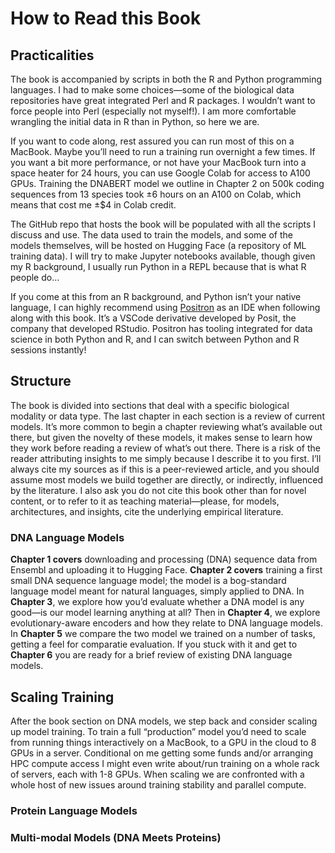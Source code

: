 # How to Read this Book {.unnumbered}

## Practicalities

The book is accompanied by scripts in both the R and Python programming languages. I had to make some choices—some of the biological data repositories have great integrated Perl and R packages. I wouldn't want to force people into Perl (especially not myself!). I am more comfortable wrangling the initial data in R than in Python, so here we are.

If you want to code along, rest assured you can run most of this on a MacBook. Maybe you'll need to run a training run overnight a few times. If you want a bit more performance, or not have your MacBook turn into a space heater for 24 hours, you can use Google Colab for access to A100 GPUs. Training the DNABERT model we outline in Chapter 2 on 500k coding sequences from 13 species took ±6 hours on an A100 on Colab, which means that cost me ±\$4 in Colab credit.

The GitHub repo that hosts the book will be populated with all the scripts I discuss and use. The data used to train the models, and some of the models themselves, will be hosted on Hugging Face (a repository of ML training data). I will try to make Jupyter notebooks available, though given my R background, I usually run Python in a REPL because that is what R people do...

If you come at this from an R background, and Python isn't your native language, I can highly recommend using [Positron](https://positron.posit.co) as an IDE when following along with this book. It's a VSCode derivative developed by Posit, the company that developed RStudio. Positron has tooling integrated for data science in both Python and R, and I can switch between Python and R sessions instantly!

## Structure

The book is divided into sections that deal with a specific biological modality or data type. The last chapter in each section is a review of current models. It's more common to begin a chapter reviewing what's available out there, but given the novelty of these models, it makes sense to learn how they work before reading a review of what's out there. There is a risk of the reader attributing insights to me simply because I describe it to you first. I'll always cite my sources as if this is a peer-reviewed article, and you should assume most models we build together are directly, or indirectly, influenced by the literature. I also ask you do not cite this book other than for novel content, or to refer to it as teaching material—please, for models, architectures, and insights, cite the underlying empirical literature.

### DNA Language Models

**Chapter 1 covers** downloading and processing (DNA) sequence data from Ensembl and uploading it to Hugging Face. **Chapter 2 covers** training a first small DNA sequence language model; the model is a bog-standard language model meant for natural languages, simply applied to DNA. In **Chapter 3**, we explore how you'd evaluate whether a DNA model is any good—is our model learning anything at all? Then in **Chapter 4**, we explore evolutionary-aware encoders and how they relate to DNA language models. In **Chapter 5** we compare the two model we trained on a number of tasks, getting a feel for comparatie evaluation. If you stuck with it and get to **Chapter 6** you are ready for a brief review of existing DNA language models.

## Scaling Training

After the book section on DNA models, we step back and consider scaling up model training. To train a full "production" model you'd need to scale from running things interactively on a MacBook, to a GPU in the cloud to 8 GPUs in a server. Conditional on me getting some funds and/or arranging HPC compute access I might even write about/run training on a whole rack of servers, each with 1-8 GPUs. When scaling we are confronted with a whole host of new issues around training stability and parallel compute.

### Protein Language Models

### Multi-modal Models (DNA Meets Proteins)